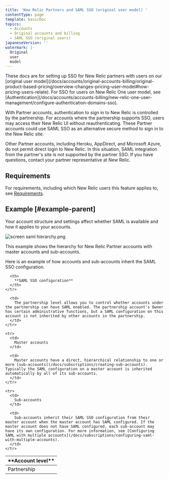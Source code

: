 ```yaml
---
title: 'New Relic Partners and SAML SSO (original user model) '
contentType: page
template: basicDoc
topics:
  - Accounts
  - Original accounts and billing
  - SAML SSO (original users)
japaneseVersion: ''
watermark: |-
  Original
  user
  model
---
```


<Callout variant="important">
  These docs are for setting up SSO for New Relic partners with users on our [original user model](/docs/accounts/original-accounts-billing/original-product-based-pricing/overview-changes-pricing-user-model#how-pricing-users-relate). For SSO for users on New Relic One user model, see [Authentication](/docs/accounts/accounts-billing/new-relic-one-user-management/configure-authentication-domains-sso).
</Callout>

With Partner accounts, authentication to sign in to New Relic is controlled by the partnership. For accounts where the partnership supports SSO, users may access their New Relic UI without reauthenticating. These Partner accounts could use SAML SSO as an alternative secure method to sign in to the New Relic site.

Other Partner accounts, including Heroku, AppDirect, and Microsoft Azure, do not permit direct login to New Relic. In this situation, SAML integration from the partner's site is not supported by the partner SSO. If you have questions, contact your partner representative at New Relic.

## Requirements

For requirements, including which New Relic users this feature applies to, see [Requirements](/docs/accounts/accounts/saml-single-sign/saml-service-providers#requirements).

## Example [#example-parent]

Your account structure and settings affect whether SAML is available and how it applies to your accounts.

![screen saml hierarchy.png](./images/screen-saml-heirarchy.png "screen saml hierarchy.png")

This example shows the hierarchy for New Relic Partner accounts with master accounts and sub-accounts.

Here is an example of how accounts and sub-accounts inherit the SAML SSO configuration.

<Table>
  <thead>
    <tr>
      <th style={{ width: "200px" }}>
        **Account level**
      </th>

      <th>
        **SAML SSO configuration**
      </th>
    </tr>
  </thead>

  <tbody>
    <tr>
      <td>
        Partnership
      </td>

      <td>
        The partnership level allows you to control whether accounts under the partnership can have SAML enabled. The partnership account's Owner has certain administrative functions, but a SAML configuration on this account is not inherited by other accounts in the partnership.
      </td>
    </tr>

    <tr>
      <td>
        Master accounts
      </td>

      <td>
        Master accounts have a direct, hierarchical relationship to one or more [sub-accounts](/docs/subscriptions/creating-sub-accounts). Typically the SAML configuration on a master account is inherited automatically by all of its sub-accounts.
      </td>
    </tr>

    <tr>
      <td>
        Sub-accounts
      </td>

      <td>
        Sub-accounts inherit their SAML SSO configuration from their master account when the master account has SAML configured. If the master account does not have SAML configured, each sub-account may have its own configuration. For more information, see [Configuring SAML with multiple accounts](/docs/subscriptions/configuring-saml-with-multiple-accounts).
      </td>
    </tr>
  </tbody>
</Table>
